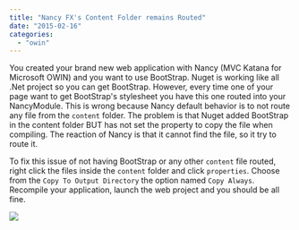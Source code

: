 ```yaml
---
title: "Nancy FX's Content Folder remains Routed"
date: "2015-02-16"
categories: 
  - "owin"
---
```


You created your brand new web application with Nancy (MVC Katana for Microsoft OWIN) and you want to use BootStrap. Nuget is working like all .Net project so you can get BootStrap. However, every time one of your page want to get BootStrap's stylesheet you have this one routed into your NancyModule. This is wrong because Nancy default behavior is to not route any file from the `content` folder. The problem is that Nuget added BootStrap in the content folder BUT has not set the property to copy the file when compiling. The reaction of Nancy is that it cannot find the file, so it try to route it.

To fix this issue of not having BootStrap or any other `content` file routed, right click the files inside the `content` folder and click `properties`. Choose from the `Copy To Output Directory` the option named `Copy Always`. Recompile your application, launch the web project and you should be all fine.

![](images/CopyAlwaysContent-400x125.png)

